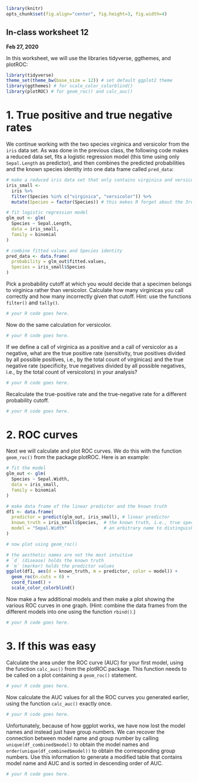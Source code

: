 ```r
library(knitr)
opts_chunk$set(fig.align="center", fig.height=3, fig.width=4)
```
## In-class worksheet 12
**Feb 27, 2020**

In this worksheet, we will use the libraries tidyverse, ggthemes, and plotROC:
```r
library(tidyverse)
theme_set(theme_bw(base_size = 12)) # set default ggplot2 theme
library(ggthemes) # for scale_color_colorblind()
library(plotROC) # for geom_roc() and calc_auc()
```

# 1. True positive and true negative rates

We continue working with the two species virginica and versicolor from the `iris` data set. As was done in the previous class, the following code makes a reduced data set, fits a logistic regression model (this time using only `Sepal.Length` as predictor), and then combines the predicted probabilities and the known species identity into one data frame called `pred_data`:
```r
# make a reduced iris data set that only contains virginica and versicolor species
iris_small <- 
  iris %>%
  filter(Species %in% c("virginica", "versicolor")) %>%
  mutate(Species = factor(Species)) # this makes R forget about the 3rd species

# fit logistic regression model
glm_out <- glm(
  Species ~ Sepal.Length,
  data = iris_small,
  family = binomial
)

# combine fitted values and Species identity
pred_data <- data.frame(
  probability = glm_out$fitted.values,
  Species = iris_small$Species
)
```

Pick a probability cutoff at which you would decide that a specimen belongs to virginica rather than versicolor. Calculate how many virginicas you call correctly and how many incorrectly given that cutoff. Hint: use the functions `filter()` and `tally()`.
```r
# your R code goes here.
```

Now do the same calculation for versicolor.
```r
# your R code goes here.
```

If we define a call of virginica as a positive and a call of versicolor as a negative, what are the true positive rate (sensitivity, true positives divided by all possible positives, i.e., by the total count of virginicas) and the true negative rate (specificity, true negatives divided by all possible negatives, i.e., by the total count of versicolors) in your analysis?
```r
# your R code goes here.
```

Recalculate the true-positive rate and the true-negative rate for a different probability cutoff.
```r
# your R code goes here.
```

# 2. ROC curves

Next we will calculate and plot ROC curves. We do this with the function `geom_roc()` from the package plotROC. Here is an example:

```r
# fit the model
glm_out <- glm(
  Species ~ Sepal.Width,
  data = iris_small,
  family = binomial
)

# make data frame of the linear predictor and the known truth
df1 <- data.frame(
  predictor = predict(glm_out, iris_small), # linear predictor
  known_truth = iris_small$Species,  # the known truth, i.e., true species assignment
  model = "Sepal.Width"              # an arbitrary name to distinguish different curves
)

# now plot using geom_roc()

# the aesthetic names are not the most intuitive
# `d` (disease) holds the known truth
# `m` (marker) holds the predictor values 
ggplot(df1, aes(d = known_truth, m = predictor, color = model)) + 
  geom_roc(n.cuts = 0) +
  coord_fixed() + 
  scale_color_colorblind()
```

Now make a few additional models and then make a plot showing the various ROC curves in one graph. (Hint: combine the data frames from the different models into one using the function `rbind()`.)

```r
# your R code goes here.
```


# 3. If this was easy

Calculate the area under the ROC curve (AUC) for your first model, using the function `calc_auc()` from the plotROC package. This function needs to be called on a plot containing a `geom_roc()` statement.

```r
# your R code goes here.
```

Now calculate the AUC values for all the ROC curves you generated earlier, using the function `calc_auc()` exactly once.

```r
# your R code goes here.
```

Unfortunately, because of how ggplot works, we have now lost the model names and instead just have group numbers. We can recover the connection between model name and group number by calling `unique(df_combined$model)` to obtain the model names and `order(unique(df_combined$model))` to obtain the corresponding group numbers. Use this information to generate a modified table that contains model name and AUC and is sorted in descending order of AUC.

```r
# your R code goes here.
```